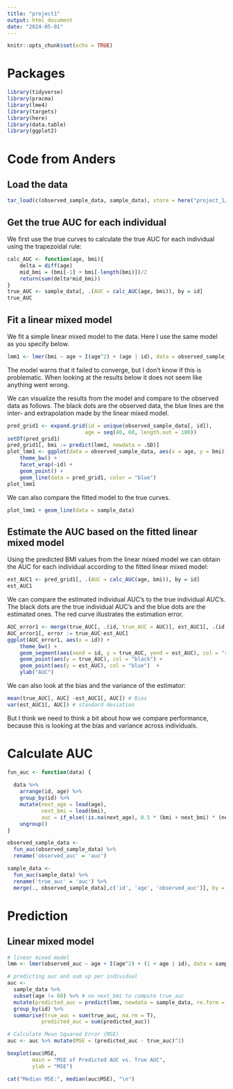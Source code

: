 ---
title: "project1"
output: html_document
date: "2024-05-01"
---

```{r setup, include=FALSE}
knitr::opts_chunk$set(echo = TRUE)
```

# Packages
```{r}
library(tidyverse)
library(pracma)
library(lme4)
library(targets)
library(here)
library(data.table)
library(ggplot2)
```
	
# Code from Anders
## Load the data

```{r}
tar_load(c(observed_sample_data, sample_data), store = here("project_1/_targets"))
```

## Get the true AUC for each individual

We first use the true curves to calculate the true AUC for each individual using
the trapezoidal rule:

```{r}
calc_AUC <- function(age, bmi){
    delta = diff(age)
    mid_bmi = (bmi[-1] + bmi[-length(bmi)])/2
    return(sum(delta*mid_bmi))
}
true_AUC <- sample_data[, .(AUC = calc_AUC(age, bmi)), by = id]
true_AUC
```

## Fit a linear mixed model

We fit a simple linear mixed model to the data. Here I use the same model as you
specify below.

```{r}
lmm1 <- lmer(bmi ~ age + I(age^2) + (age | id), data = observed_sample_data)
```

The model warns that it failed to converge, but I don't know if this is
problematic. When looking at the results below it does not seem like anything
went wrong.

We can visualize the results from the model and compare to the observed data as
follows. The black dots are the observed data, the blue lines are the inter- and
extrapolation made by the linear mixed model.

```{r}
pred_grid1 <- expand.grid(id = unique(observed_sample_data[, id]),
                         age = seq(40, 60, length.out = 100))
setDT(pred_grid1)
pred_grid1[, bmi := predict(lmm1, newdata = .SD)]
plot_lmm1 <- ggplot(data = observed_sample_data, aes(x = age, y = bmi)) +
    theme_bw() +
    facet_wrap(~id) +
    geom_point() +
    geom_line(data = pred_grid1, color = "blue")
plot_lmm1
```

We can also compare the fitted model to the true curves.

```{r}
plot_lmm1 + geom_line(data = sample_data)
```

## Estimate the AUC based on the fitted linear mixed model
Using the predicted BMI values from the linear mixed model we can obtain the AUC
for each individual according to the fitted linear mixed model:

```{r}
est_AUC1 <- pred_grid1[, .(AUC = calc_AUC(age, bmi)), by = id]
est_AUC1
```

We can compare the estimated individual AUC's to the true individual AUC's. The
black dots are the true individual AUC's and the blue dots are the estimated
ones. The red curve illustrates the estimation error.

```{r}
AUC_error1 <- merge(true_AUC[, .(id, true_AUC = AUC)], est_AUC1[, .(id, est_AUC = AUC)], by = "id")
AUC_error1[, error := true_AUC-est_AUC]
ggplot(AUC_error1, aes(x = id)) +
    theme_bw() +
    geom_segment(aes(xend = id, y = true_AUC, yend = est_AUC), col = "red") + 
    geom_point(aes(y = true_AUC), col = "black") +
    geom_point(aes(y = est_AUC), col = "blue")  +
    ylab("AUC")
```

We can also look at the bias and the variance of the estimator:

```{r}
mean(true_AUC[, AUC] -est_AUC1[, AUC]) # Bias
var(est_AUC1[, AUC]) # standard deviation 
```

But I think we need to think a bit about how we compare performance, because
this is looking at the bias and variance across individuals.

# Calculate AUC

```{r}
fun_auc <- function(data) {
  
  data %>%
    arrange(id, age) %>%
    group_by(id) %>%
    mutate(next_age = lead(age),
           next_bmi = lead(bmi),
           auc = if_else(!is.na(next_age), 0.5 * (bmi + next_bmi) * (next_age - age), NA_real_)) %>%
    ungroup()
}

observed_sample_data <- 
  fun_auc(observed_sample_data) %>% 
  rename('observed_auc' = 'auc')

sample_data <- 
  fun_auc(sample_data) %>% 
  rename('true_auc' = 'auc') %>% 
  merge(., observed_sample_data[,c('id', 'age', 'observed_auc')], by = c('id', 'age'), all = TRUE)
```


# Prediction

## Linear mixed model
```{r}
# linear mixed model
lmm <- lmer(observed_auc ~ age + I(age^2) + (1 + age | id), data = sample_data, REML = FALSE)

# predicting auc and sum up per individual
auc <- 
  sample_data %>% 
  subset(age != 60) %>% # no next_bmi to compute true_auc
  mutate(predicted_auc = predict(lmm, newdata = sample_data, re.form = ~ (1 + age_centered | id))) %>%
  group_by(id) %>%
  summarise(true_auc = sum(true_auc, na.rm = T),
           predicted_auc = sum(predicted_auc))
```



```{r}
# Calculate Mean Squared Error (MSE)
auc <- auc %>% mutate(MSE = (predicted_auc - true_auc)^2)

boxplot(auc$MSE, 
        main = "MSE of Predicted AUC vs. True AUC",
        ylab = "MSE")

cat("Median MSE:", median(auc$MSE), "\n")
```



